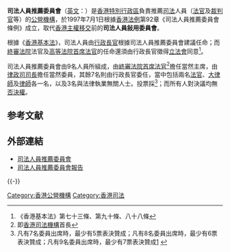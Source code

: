{{香港公營機構基礎資訊
|中文機構名稱=司法人員推薦委員會
|英文機構名稱=Judicial Officers Recommendation Commission
|機構標誌=
|標誌大小=
|首長職銜=主席
|首長姓名=[[香港終審法院首席法官|終審法院首席法官]]
|副首長職銜=當然委員
|副首長姓名=[[律政司司長|律政司司長]]
|副首長職銜2=
|副首長姓名2=
|成立年份=1997年
|法律基礎=第92章《司法人員推薦委員會條例》
|聯繫部門=
|類型=法定機構
|總部=
|網站=
}}
'''司法人員推薦委員會'''（[[英文|英文]]：{{lang|en| Judicial Officers Recommendation Commission}}）是[[香港特別行政區|香港特別行政區]]負責推薦[[香港司法機構|司法]]人員（[[法官|法官]]及[[裁判官|裁判官]]等）的[[香港公營機構|公營機構]]，於1997年7月1日根據[[香港法例|香港法例]]第92章《司法人員推薦委員會條例》成立，取代[[香港主權移交|香港主權移交]]前的'''司法人員敍用委員會'''。

根據《[[香港特別行政區基本法|香港基本法]]》，司法人員由[[香港特別行政區行政長官|行政長官]]根據司法人員推薦委員會建議任命；而[[香港終審法院|終審法院]]法官及[[香港高等法院|高等法院]][[首席法官|首席法官]]的任命還須由行政長官徵得[[香港立法會|立法會]]同意<ref>《香港基本法》第七十三條、第九十條、八十八條</ref>。

司法人員推薦委員會由9名人員所組成，由[[香港終審法院|終審法院首席法官]]<ref>即[[香港司法機構|香港司法機構]]首長</ref>擔任當然主席，由[[律政司司長|律政司司長]]擔任當然委員，其餘7名則由行政長官委任，當中包括兩名[[法官|法官]]、[[大律師|大律師]]及[[律師|律師]]各一名，以及3名與法律執業無關人士。投票採{{link-en|絕大多數制|Supermajority}}<ref>凡有7名委員出席時，最少有5票表決贊成；凡有8名委員出席時，最少有6票表決贊成；凡有9名委員出席時，最少有7票表決贊成[http://www.judiciary.gov.hk/tc/crt_services/pphlt/pdf/NewPublicationC.pdf] {{Wayback|url=http://www.judiciary.gov.hk/tc/crt_services/pphlt/pdf/NewPublicationC.pdf |date=20160326222111 }}</ref>；而所有人對決議均無[[否決權|否決權]]。

==参考文献==
{{Reflist}}

==外部連結==
*[http://www.info.gov.hk/cml/cbc/a130.htm 司法人員推薦委員會]{{Wayback|url=http://www.info.gov.hk/cml/cbc/a130.htm |date=20140903144711 }}
*[http://www.judiciary.gov.hk/tc/publications/publications.htm#jorcr 司法人員推薦委員會報告]{{Wayback|url=http://www.judiciary.gov.hk/tc/publications/publications.htm#jorcr |date=20120618180155 }}

{{-}}
{{香港公營機構}}

[[Category:香港公營機構|Category:香港公營機構]]
[[Category:香港司法|Category:香港司法]]